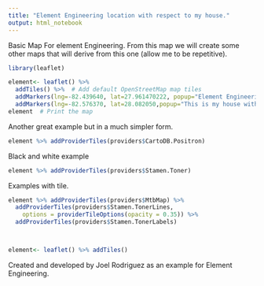 ---
title: "Element Engineering location with respect to my house."
output: html_notebook
---

Basic Map For element Engineering.
From this map we will create some other maps that will derive from this one (allow me to be repetitive).

```{r}
library(leaflet)

element<- leaflet() %>%
  addTiles() %>%  # Add default OpenStreetMap map tiles
  addMarkers(lng=-82.439640, lat=27.961470222, popup="Element Engineering. This is the place I work at. ~ Joel")%>%
  addMarkers(lng=-82.576370, lat=28.082050,popup="This is my house with respect to the Office")
element  # Print the map
```
Another great example but in a much simpler form.

```{r}
element %>% addProviderTiles(providers$CartoDB.Positron)
```
Black and white example
```{r}
element %>% addProviderTiles(providers$Stamen.Toner)
```
Examples with tile.
```{r}
element %>% addProviderTiles(providers$MtbMap) %>%
  addProviderTiles(providers$Stamen.TonerLines,
    options = providerTileOptions(opacity = 0.35)) %>%
  addProviderTiles(providers$Stamen.TonerLabels)



element<- leaflet() %>% addTiles()
```

Created and developed by Joel Rodriguez as an example for Element Engineering. 